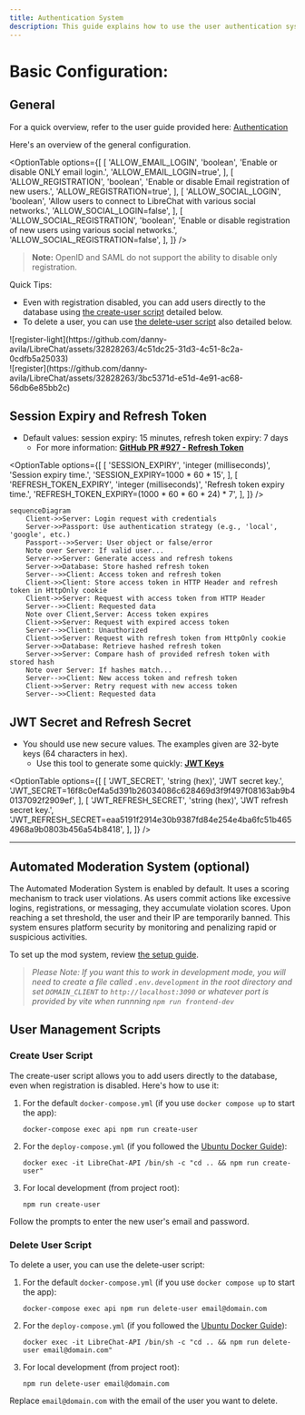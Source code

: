 ```yaml
---
title: Authentication System
description: This guide explains how to use the user authentication system of LibreChat, which offers secure and easy email and social logins. You will learn how to set up sign up, log in, password reset, and more.
---
```


# Basic Configuration:

## General

For a quick overview, refer to the user guide provided here: [Authentication](/docs/features/authentication)

Here's an overview of the general configuration.

<OptionTable
  options={[
    [
      'ALLOW_EMAIL_LOGIN',
      'boolean',
      'Enable or disable ONLY email login.',
      'ALLOW_EMAIL_LOGIN=true',
    ],
    [
      'ALLOW_REGISTRATION',
      'boolean',
      'Enable or disable Email registration of new users.',
      'ALLOW_REGISTRATION=true',
    ],
    [
      'ALLOW_SOCIAL_LOGIN',
      'boolean',
      'Allow users to connect to LibreChat with various social networks.',
      'ALLOW_SOCIAL_LOGIN=false',
    ],
    [
      'ALLOW_SOCIAL_REGISTRATION',
      'boolean',
      'Enable or disable registration of new users using various social networks.',
      'ALLOW_SOCIAL_REGISTRATION=false',
    ],
  ]}
/>

> **Note:** OpenID and SAML do not support the ability to disable only registration.

Quick Tips:

- Even with registration disabled, you can add users directly to the database using [the create-user script](#create-user-script) detailed below.
- To delete a user, you can use [the delete-user script](#delete-user-script) also detailed below.

<div style={{display: "flex", justifyContent: "center", alignItems: "center", flexDirection: "column"}}>
  <div className="image-light-theme">
    ![register-light](https://github.com/danny-avila/LibreChat/assets/32828263/4c51dc25-31d3-4c51-8c2a-0cdfb5a25033)
  </div>

  <div className="image-dark-theme">
    ![register](https://github.com/danny-avila/LibreChat/assets/32828263/3bc5371d-e51d-4e91-ac68-56db6e85bb2c)
  </div>
</div>

## Session Expiry and Refresh Token

- Default values: session expiry: 15 minutes, refresh token expiry: 7 days
  - For more information: **[GitHub PR #927 - Refresh Token](https://github.com/danny-avila/LibreChat/pull/927)**

<OptionTable
  options={[
    [
      'SESSION_EXPIRY',
      'integer (milliseconds)',
      'Session expiry time.',
      'SESSION_EXPIRY=1000 * 60 * 15',
    ],
    [
      'REFRESH_TOKEN_EXPIRY',
      'integer (milliseconds)',
      'Refresh token expiry time.',
      'REFRESH_TOKEN_EXPIRY=(1000 * 60 * 60 * 24) * 7',
    ],
  ]}
/>

```mermaid
sequenceDiagram
    Client->>Server: Login request with credentials
    Server->>Passport: Use authentication strategy (e.g., 'local', 'google', etc.)
    Passport-->>Server: User object or false/error
    Note over Server: If valid user...
    Server->>Server: Generate access and refresh tokens
    Server->>Database: Store hashed refresh token
    Server-->>Client: Access token and refresh token
    Client->>Client: Store access token in HTTP Header and refresh token in HttpOnly cookie
    Client->>Server: Request with access token from HTTP Header
    Server-->>Client: Requested data
    Note over Client,Server: Access token expires
    Client->>Server: Request with expired access token
    Server-->>Client: Unauthorized
    Client->>Server: Request with refresh token from HttpOnly cookie
    Server->>Database: Retrieve hashed refresh token
    Server->>Server: Compare hash of provided refresh token with stored hash
    Note over Server: If hashes match...
    Server-->>Client: New access token and refresh token
    Client->>Server: Retry request with new access token
    Server-->>Client: Requested data
```

## JWT Secret and Refresh Secret

- You should use new secure values. The examples given are 32-byte keys (64 characters in hex).
  - Use this tool to generate some quickly: **[JWT Keys](/toolkit/creds_generator)**

<OptionTable
  options={[
    [
      'JWT_SECRET',
      'string (hex)',
      'JWT secret key.',
      'JWT_SECRET=16f8c0ef4a5d391b26034086c628469d3f9f497f08163ab9b40137092f2909ef',
    ],
    [
      'JWT_REFRESH_SECRET',
      'string (hex)',
      'JWT refresh secret key.',
      'JWT_REFRESH_SECRET=eaa5191f2914e30b9387fd84e254e4ba6fc51b4654968a9b0803b456a54b8418',
    ],
  ]}
/>

---

## Automated Moderation System (optional)

The Automated Moderation System is enabled by default. It uses a scoring mechanism to track user violations. As users commit actions like excessive logins, registrations, or messaging, they accumulate violation scores. Upon reaching a set threshold, the user and their IP are temporarily banned. This system ensures platform security by monitoring and penalizing rapid or suspicious activities.

To set up the mod system, review [the setup guide](/docs/configuration/mod_system).

> _Please Note: If you want this to work in development mode, you will need to create a file called `.env.development` in the root directory and set `DOMAIN_CLIENT` to `http://localhost:3090` or whatever port is provided by vite when runnning `npm run frontend-dev`_

## User Management Scripts

### Create User Script

The create-user script allows you to add users directly to the database, even when registration is disabled. Here's how to use it:

1. For the default `docker-compose.yml` (if you use `docker compose up` to start the app):

   ```
   docker-compose exec api npm run create-user
   ```

2. For the `deploy-compose.yml` (if you followed the [Ubuntu Docker Guide](/docs/remote/docker_linux)):

   ```
   docker exec -it LibreChat-API /bin/sh -c "cd .. && npm run create-user"
   ```

3. For local development (from project root):
   ```
   npm run create-user
   ```

Follow the prompts to enter the new user's email and password.

### Delete User Script

To delete a user, you can use the delete-user script:

1. For the default `docker-compose.yml` (if you use `docker compose up` to start the app):

   ```
   docker-compose exec api npm run delete-user email@domain.com
   ```

2. For the `deploy-compose.yml` (if you followed the [Ubuntu Docker Guide](/docs/remote/docker_linux)):

   ```
   docker exec -it LibreChat-API /bin/sh -c "cd .. && npm run delete-user email@domain.com"
   ```

3. For local development (from project root):
   ```
   npm run delete-user email@domain.com
   ```

Replace `email@domain.com` with the email of the user you want to delete.
